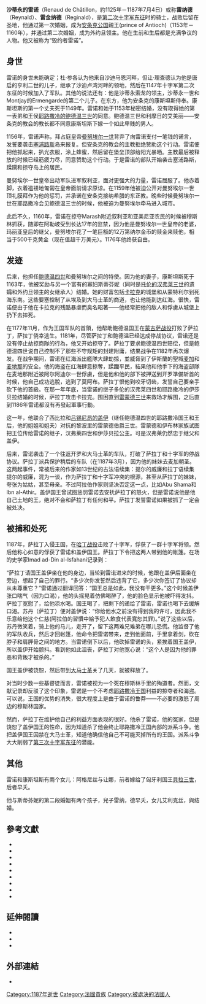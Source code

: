 {{roughtranslation|time=2013-11-10T15:06:57+00:00}}
{{Infobox royalty
| name          = 沙蒂永的雷纳德
| title         = 希伯伦与蒙特利尔领主
| image         = ReynaldofChatillon&PatriarchofAntioch.jpg
| caption       = 沙蒂永的雷纳德向{{link-en|安条克的拉丁主教|Latin Patriarchate of Antioch|拉丁主教（安条克）}}，{{link-en|利摩日的埃莫里|Aimery of Limoges}}施以酷刑
| succession    = [[安條克公國|安条克公国]]親王<br><small>与{{link-en|安条克的康斯坦丝|Constance of Antioch}}共享头衔</small>
| reign         = 1153至1160或1161
| coronation    = 
| cor-type      =
| predecessor   = {{link-en|安条克的康斯坦丝|Constance of Antioch}}
| successor     = {{link-en|安条克的康斯坦丝|Constance of Antioch}}
|succession2 = 外约旦领主<br><small>与{{link-en|米利的斯蒂芬妮|Stephanie of Milly}}</small> 
|reign2 = 1175-1187
|predecessor2 = {{link-en|普朗西的麦兹|Miles of Plancy}}
|successor2 = {{link-en|托伦的汉弗莱四世|Humphrey IV of Toron|汉弗莱三世（托伦）}}
| spouse        = {{link-en|安条克的康斯坦丝|Constance of Antioch}}<br> {{link-en|米利的斯蒂芬妮|Stephanie of Milly}}
| issue         = {{link-en|安条克的阿格尼丝|Agnes of Antioch}}<br>爱丽丝
| house         = {{link-en|沙蒂永王朝|House of Châtillon}}
| house-type    =朝代
| father        = 东兹的埃尔韦二世
| mother        =
| birth_date    = {{circa}} 1125
| birth_place   = 
| death_date    = {{Death year and age|1187|1125}}7月4日
| death_place   = {{link-en|希丁|Hittin|哈丁}}
| burial_place  =
| religion      = [[天主教|天主教]]
| signature     =
}}

'''沙蒂永的雷诺'''（Renaud de Châtillon，約1125年－1187年7月4日）或称'''雷纳德'''（Reynald）、'''雷金纳德'''（Reginald），是[[第二次十字军东征|第二次十字军东征]]时的骑士，战败后留在圣地，他通过第一次婚姻，成为[[安條克公國|安条克公国]]親王(prince of Antioch)（1153年－1160年），并通过第二次婚姻，成为外约旦领主。他在生前和生后都是充满争议的人物。他又被称为“毁约者雷诺”。

== 身世 ==
雷诺的身世未能确定；杜·参各认为他来自沙迪马恩河畔，但让·理查德认为他是唐启的亨利二世的儿子，继承了沙迪卢湾河畔的领地，然后在1147年十字军第二次东征的时候加入了军队。其他的说法还有：他是沙蒂永索龙的领主，沙蒂永一世和Montjay的Ermengarde的第二个儿子。在东方，他为安条克的康斯坦斯侍奉。康斯坦斯的第一个丈夫死于1149年。雷诺和她于1153年秘密结婚，没有取得她的第一表弟和王侯[[鲍德温三世_(耶路撒冷)|耶路撒冷的鲍德温三世]]的同意。鲍德温三世和利摩日的艾美丽——安条克的教会的教长都不同意康斯坦斯下嫁一个如此卑贱的男人。

1156年，雷诺声称，拜占庭皇帝[[曼努埃爾一世_(拜占庭)|曼努埃尔一世]]背弃了向雷诺支付一笔钱的诺言，发誓要袭击[[塞浦路斯|塞浦路斯]]岛来报复。但安条克的教会的主教拒绝赞助这个行动。雷诺便把他抓起来，扒光衣服，涂上蜂蜜，然后留在堡垒顶部给阳光暴晒。主教最后被释放的时候已经筋疲力尽，同意赞助这个行动。于是雷诺的部队开始袭击塞浦路斯，蹂躏和掠夺岛上的居民。

曼努埃尔一世皇帝出动军队进军叙利亚，面对更强大的力量，雷诺屈服了。他赤着脚，衣着褴褛地匍匐在皇帝面前请求原谅。在1159年他被迫公开对曼努埃尔一世顶礼膜拜作为他的惩罚，并承诺在安条克接纳希腊的东正教。晚些时候曼努埃尔一世在耶路撒冷会见鲍德温三世的时候，他被迫为曼努埃尔牵马进入城市。

此后不久，1160年，雷诺在掠夺Marash附近叙利亚和亚美尼亚农民的时候被穆斯林抓获，随即在阿勒坡受到长达17年的监禁，因为他是曼努埃尔一世皇帝的老婆，玛丽亚皇后的继父，曼努埃尔花了一笔巨额的12万第纳尔金币的赎金来赎他，相当于500千克黄金（现在值超千万美元）。1176年他终获自由。

== 发迹 ==
后来，他担任[[鲍德温四世|鲍德温四世]]和曼努埃尔之间的特使。因为他的妻子，康斯坦斯死于1163年，他被奖励与另一个富有的寡妇斯蒂芬妮（同时是[[托伦的汉弗莱三世|托伦的汉弗莱三世]]的遗孀和外约旦领主的女继承人）结婚。她的财富包括[[卡拉克_(約旦)|卡拉克]]的城堡和从蒙特利尔到死海东南。这些要塞控制了从埃及到大马士革的商道，也让他能到达红海。很快，雷诺便由于他在卡拉克的残酷暴虐而臭名昭著——他经常把他的敌人和俘虜从城堡上扔下去摔死。

在1177年11月，作为王国军队的首領，他帮助鲍德温国王在[[蒙吉萨战役|蒙吉萨战役]]打败了萨拉丁，萨拉丁侥幸逃生。1181年，尽管萨拉丁和鲍德温已经达成停战协议，雷诺还是没有停止劫掠商隊的行為，他又开始掠夺了。萨拉丁要求鲍德温四世赔偿，但是鲍德温四世说自己控制不了那些不守规矩的封建附庸，结果战争在1182年再次爆发。在战争期间，雷诺在红海派出艦隊大肆劫掠，並威脅到了伊斯蘭的聖城[[麦加|麦加]]和[[麦地那|麦地那]]的安全。他的海盗在红海肆意掠奪，蹂躪平民，結果他和他手下的海盗部隊在麦地那附近被阿尔阿迪尔一世俘虜，但是他和他的部下被押送到开罗準備斩首的时候，他自己成功逃脫，逃到了莫阿布。萨拉丁恨他到咬牙切齿，发誓自己要亲手砍下他的首級。在那一年年底，当雷诺的继子多伦的汉弗莱四世和耶路撒冷的伊莎贝拉结婚的时候，萨拉丁攻击卡拉克。围困直到[[雷蒙德三世_(的黎波里)|雷蒙德三世]]来救场才解围，之后直到1186年雷诺都沒有再發起軍事行動。

这一年，他联合了西比拉和[[呂西尼昂的居伊|吕锡尼昂的盖伊]]（继任鲍德温四世的耶路撒冷国王和王后，他的姐姐和姐夫）对抗的黎波里的雷蒙德伯爵三世。雷蒙德和伊布林家族试图把王位传给雷诺的继子，汉弗莱四世和伊莎贝拉公主。可是汉弗莱仍然忠于继父和盖伊。

后来，雷诺袭击了一个往返开罗和大马士革的车队，打破了萨拉丁和十字军的停战协议。萨拉丁派兵保护稍后的车队（在1187年3月），因为他的妹妹去麦加朝圣。这两起事件，常被后来的作家如13世纪的古法语续集：提尔的威廉和拉丁语续集提尔的威廉，混为一谈，作为萨拉丁和十字军冲突的根源，甚至从萨拉丁的妹妹，夸张为姑姑，甚至母亲。不过阿拉伯作家则坚决否定这一点，比如Abu Shama和Ibn al-Athir。盖伊国王曾试图惩罚雷诺去安抚萨拉丁的怒火，但是雷诺说他是他自己土地的王，绝对不会和萨拉丁有任何和平。萨拉丁发誓雷诺如果被抓了一定会被处决。

== 被捕和处死 ==
1187年，萨拉丁入侵王国，在[[哈丁战役|哈丁战役]]击败了十字军，俘获了一群十字军将领。然后他称心如意的俘获了雷诺和盖伊国王。萨拉丁下令把这两人带到他的帐篷。在场的史学家Imad ad-Din al-Isfahani记录到：

“萨拉丁请国王盖伊坐在他的身边，当轮到雷诺进来的时候，他跟在盖伊后面坐在旁边，想起了自己的罪行。“多少次你发誓然后违背了它，多少次你签订了协议却从未尊重它？”雷诺通过翻译回答：“国王总是如此，我没有干更多。”这个时候盖伊张口喘气（因为口渴），他的头摇晃着仿佛喝醉了，他的脸色显示他被吓得发抖。萨拉丁宽慰了，给他凉水喝。国王喝了，把剩下的递给了雷诺，雷诺也喝下去缓解口渴。苏丹（萨拉丁）便对盖伊说：“你给他水之前没有得到我的许可，因此我不乐意给他这个仁慈(阿拉伯的習慣中給予犯人飲食代表寬恕其罪)。”说了这些以后，苏丹微笑着，骑上他的马儿，走开了，留下这两难兄难弟在哪儿恐慌。他监督了他的军队收兵，然后才回帐篷，他命令把雷诺带来，走到他面前，手里拿着剑，砍在脖子和肩胛骨之间的地方。当雷诺倒下以后，他砍掉雷诺的头，紧挨着国王盖伊，所以盖伊开始颤抖。看到他如此沮丧，萨拉丁对他宽心说：“这个人是因为他的罪恶和背叛才被杀的。”

国王盖伊被饶恕，然后带到[[大马士革|大马士革]]关了几天，就被释放了。

对当时少数一些基督徒而言，雷诺被视为一个死在穆斯林手里的殉道者。然而，文献记录却反驳了这个印象，雷诺是一个不考虑[[耶路撒冷王国|耶路撒冷王国]]利益的掠夺者和海盗。可以说，王国的优势的消失，很大程度上是由于雷诺的鲁莽——不必要的激怒了周边的穆斯林国家。

然而，萨拉丁在维护他自己的利益方面表现的很好。他杀了雷诺，他的冤家，但是饶恕了盖伊国王的性命，因为知道杀了他会终止耶路撒冷王国內部的派系斗争。他把盖伊国王囚禁在大马士革，知道他确信他自己不可能灭掉所有的王国。派系斗争大大削弱了[[第三次十字军东征|第三次十字军东征]]的潜能。

== 其他 ==
雷诺和康斯坦斯有兩个女儿：阿格尼丝与让娜，前者嫁给了匈牙利国王[[貝拉三世|貝拉三世]]，后者早夭。

他与斯蒂芬妮的第二段婚姻有两个孩子，兒子雷纳，德早夭，女儿艾利克丝，與{{link-en|埃斯特的阿佐六世|Azzo VI of Este}}结婚。

==參考文獻==
{{Refbegin|2}}
* {{cite book |last=Baldwin |first=Marsall W. |editor1-last=Setton |editor1-first=Kenneth M. |editor2-last=Baldwin |editor2-first=Marshall W. |title=A History of the Crusades, Volume I: The First Hundred Years |publisher=The University of Wisconsin Press |year=1969 |pages=528–561, 590–621 |chapter=The Latin States under Baldwin III and Amalric I, 1143–1174; The Decline and Fall of Jerusalem, 1174–1189 |isbn=0-299-04844-6 |ref=harv}}
* {{cite book |last=Barber |first=Malcolm |author-link=Malcolm Barber |year=2012 |title=The Crusader States |publisher=Yale University Press |isbn=978-0-300-11312-9 |ref=harv}}
* {{cite book |last=Chiappini |first=Luciano |year=2001 |title=Gli Estensi: Mille anni di storia ''[The Este: A Thousand Years of History]'' |publisher= Corbo Editore |isbn=88-8269-029-6|ref=harv|language=it}}
* {{cite journal |last=Hamilton |first=Bernard |title=The Elephant of Christ: Reynald of Châtillon |journal=Studies in Church History |number=15 |year=1978 |pages=97–108 |issn=0424-2084 |ref=harv}}
* {{cite book |last=Hamilton |first=Bernard |year=2000 |title=The Leper King and His Heirs: Baldwin IV and the Crusader Kingdom of Jerusalem |publisher=Cambridge University Press |isbn=978-0-521-64187-6 |ref=harv}}
*{{cite book |last=Makk |first=Ferenc |editor1-last=Kristó |editor1-first=Gyula |editor2-last=Engel |editor2-first=Pál |editor3-last=Makk |editor3-first=Ferenc | title=Korai magyar történeti lexikon (9–14. század) ''[Encyclopedia of the Early Hungarian History (9th–14th centuries)]'' |publisher=Akadémiai Kiadó |year=1994 |pages=47, 91–92 |chapter=Anna (1.); Béla III |isbn=963-05-6722-9|ref=harv|language=hu}}
* {{cite book |last=Mallett |first=Alex |year=2014 |title=Popular Muslim Reactions to the Franks in the Levant, 1097–1291 |publisher=Routledge |isbn=1-317-07798-9 |ref=harv}}
* {{cite book |last=Nicholson |first=Robert Lawrence |year=1973 |title=Joscelyn III and the Fall of the Crusader States, 1154–1199 |publisher=BRILL |isbn=90-04-03676-8 |ref=harv}}
* {{cite book |last=Runciman |first=Steven |author-link=Steven Runciman |year=1989 |title=A History of the Crusades, Volume II: The Kingdom of Jerusalem and the Frankish East, 1100–1187 |publisher=Cambridge University Press |isbn=0-521-06163-6 |ref=harv}}
{{Refend}}

==延伸閱讀==
{{Refbegin}}
* {{cite book |last=Hillenbrand |first=Carole |author-link=Carole Hillenbrand |editor-last=Robinson |editor-first=Chase F. |title=Texts, Documents and Artefacts: Islamic Studies in Honour of D.S. Richards |url=https://archive.org/details/textsdocumentsar00rich |publisher=BRILL |year=2003 |pages=[https://archive.org/details/textsdocumentsar00rich/page/79 79]–102 |chapter=Some reflections on the imprisonment of Reynald of Châtillon |isbn=90-04-12864-6}}
* {{cite book |last=Maalouf |first=Amin |year=1984 |title=The Crusades Through Arab Eyes |publisher=Al Saqi Books |isbn=0-8052-0898-4}}
* {{cite book |last=Man |first=John |year=2015 |title=Saladin:The Life, the Legend and the Islamic Empire|publisher=Random House |isbn=1-4735-0854-1}}
{{Refend}}

==外部連結==
{{Commons|Reynald of Chatillon}}
*{{cite web |url=http://deusvult.ru/103-kak-pogib-reno-de-shatijon.html |title=Мученик за веру: как погиб Рено де Шатийон |author=Нечитайлов М.В. |publisher=Сайт DEUSVULT.RU |accessdate=2012-07-14 |archiveurl=https://www.webcitation.org/69infVmpm?url=http://deusvult.ru/103-kak-pogib-reno-de-shatijon.html |archivedate=2012-08-06 |deadurl=yes }}{{ru icon}}

{{Authority control}}
{{DEFAULTSORT:Châtillon, Renaud}}
[[Category:1187年逝世|Category:1187年逝世]]
[[Category:法國貴族|Category:法國貴族]]
[[Category:被處決的法國人|Category:被處決的法國人]]